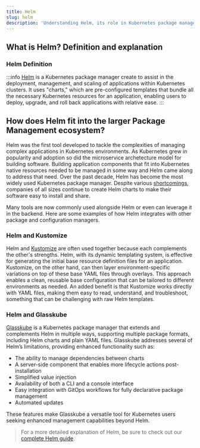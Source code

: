 ```yaml
---
title: Helm
slug: helm
description: 'Understanding Helm, its role in Kubernetes package management, and how it simplifies the process of deploying, managing, and scaling applications'
---
```



## What is Helm? Definition and explanation

### Helm Definition

:::info
[Helm](https://helm.sh/) is a Kubernetes package manager create to assist in the deployment, management, and scaling of applications within Kubernetes clusters. It uses "charts," which are pre-configured templates that bundle all the necessary Kubernetes resources for an application, enabling users to deploy, upgrade, and roll back applications with relative ease.
:::

## How does Helm fit into the larger Package Management ecosystem?

Helm was the first tool developed to tackle the complexities of managing complex applications in Kubernetes environments. As Kubernetes grew in popularity and adoption so did the microservice archetecture model for building software. Building application components that fit into Kubernetes native resources needed to be managed in some way and Helm came along to address that need. Over the past decade, Helm has become the most widely used Kubernetes package manager. Despite various [shortcomings](/blog/5-helm-shortcomings/), companies of all sizes continue to create Helm charts to make their software easy to install and share.

Many tools are now commonly used alongside Helm or even can leverage it in the backend. Here are some examples of how Helm integrates with other package and configuration managers.

### Helm and Kustomize

Helm and [Kustomize](/glossary/kustomize/) are often used together because each complements the other's strengths. Helm, with its dynamic templating system, is effective for generating the initial base resource definition files for an application. Kustomize, on the other hand, can then layer environment-specific variations on top of these base YAML files through overlays. This approach enables a clean, reusable base configuration that can be tailored to different environments as needed. An added benefit is that Kustomize works directly with YAML files, making them easy to read, understand, and troubleshoot, something that can be challenging with raw Helm templates.

### Helm and Glasskube

[Glasskube](/products/package-manager/) is a Kubernetes package manager that extends and complements Helm in multiple ways, supporting multiple package formats, including Helm charts and plain YAML files. Glasskube addresses several of Helm’s limitations, providing enhanced functionality such as:

- The ability to manage dependencies between charts
- A server-side component that enables more lifecycle actions post-installation
- Simplified value injection
- Availability of both a CLI and a console interface
- Easy integration with GitOps workflows for fully declarative package management
- Automated updates

These features make Glasskube a versatile tool for Kubernetes users seeking enhanced management capabilities beyond Helm.

> For a more detailed explanation of Helm, be sure to check out our [complete Helm guide](/blog/what-is-helm-in-kubernetes/).

<DefaultCTA />
